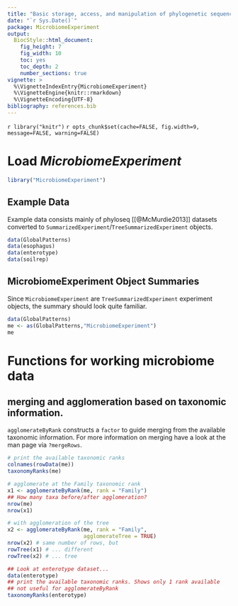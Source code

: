 ```yaml
---
title: "Basic storage, access, and manipulation of phylogenetic sequencing data with *MicrobiomeExperiment*"
date: "`r Sys.Date()`"
package: MicrobiomeExperiment
output:
  BiocStyle::html_document:
    fig_height: 7
    fig_width: 10
    toc: yes
    toc_depth: 2
    number_sections: true
vignette: >
  %\VignetteIndexEntry{MicrobiomeExperiment}
  %\VignetteEngine{knitr::rmarkdown}
  %\VignetteEncoding{UTF-8}
bibliography: references.bib
---
```

`r library("knitr")`
`r opts_chunk$set(cache=FALSE, fig.width=9, message=FALSE, warning=FALSE)`

# Load *MicrobiomeExperiment*

```r
library("MicrobiomeExperiment")
```

## Example Data

Example data consists mainly of phyloseq [[@McMurdie2013]] datasets converted to 
`SummarizedExperiment`/`TreeSummarizedExperiment` objects.

```r
data(GlobalPatterns)
data(esophagus)
data(enterotype)
data(soilrep) 
```

## MicrobiomeExperiment Object Summaries

Since `MicrobiomeExperiment` are `TreeSummarizedExperiment` experiment objects,
the summary should look quite familiar.

```r
data(GlobalPatterns)
me <- as(GlobalPatterns,"MicrobiomeExperiment")
me
```

# Functions for working microbiome data

## merging and agglomeration based on taxonomic information.

`agglomerateByRank` constructs a `factor` to guide merging from the available
taxonomic information. For more information on merging have a look at the man
page via `?mergeRows`.

```r
# print the available taxonomic ranks
colnames(rowData(me))
taxonomyRanks(me)

# agglomerate at the Family taxonomic rank
x1 <- agglomerateByRank(me, rank = "Family")
## How many taxa before/after agglomeration?
nrow(me)
nrow(x1)

# with agglomeration of the tree
x2 <- agglomerateByRank(me, rank = "Family",
                        agglomerateTree = TRUE)
nrow(x2) # same number of rows, but
rowTree(x1) # ... different
rowTree(x2) # ... tree

## Look at enterotype dataset...
data(enterotype)
## print the available taxonomic ranks. Shows only 1 rank available
## not useful for agglomerateByRank
taxonomyRanks(enterotype)
```
